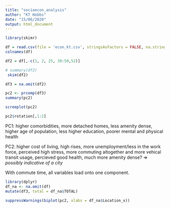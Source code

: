 ```yaml
---
title: "socioecon_analysis"
author: "KT Hobbs"
date: "15/06/2020"
output: html_document
---
```


```r
library(skimr)
```

```r
df = read.csv(file = 'econ_kt.csv', stringsAsFactors = FALSE, na.strings="", header=TRUE)
colnames(df)
```


```r
df2 = df[,-c(1, 2, 25, 30:50,52)]

# summary(df2)
 skim(df2)

```


```r
df3 = na.omit(df2)

pc2 <- prcomp(df3)
summary(pc2)
```

```r
screeplot(pc2)
```


```r
pc2$rotation[,1:2]
```
PC1: higher comorbidities, more detached homes, less amenity dense, higher age of population, less higher education, poorer mental and physical health

PC2: higher cost of living, high rises, more unemployment/less in the work force, perceived high stress, more commuting altogether and more vehical transit usage, percieved good health, much more amenity dense? => *possibly indicative of a city*

With commute time, all variables load onto one component.

```r
library(dplyr)
df_na <- na.omit(df)
mutate(df3, total = df_na$TOTAL)
```



```r

suppressWarnings(biplot(pc2, xlabs = df_na$Location_x))
```

